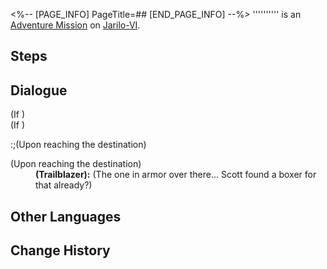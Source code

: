 <%-- [PAGE_INFO]
PageTitle=##
[END_PAGE_INFO] --%>
{{Stub|Dialogue.}}
{{Mission Infobox
|id            = 2010709
|title         = 
|image         = <!--Mission .png-->
|type          = Adventure
|event_name    = 
|chapter       = 
|requirements  = [[Adventure Mission]] ''[[Ring and Stage II]]'' completed
|summary       = <!--official mission summary from Fate's Atlas-->
|characters    = Trailblazer
|startLocation = [[Jarilo-VI]] - [[Fight Club]]
|world         = Jarilo-VI
|area          = Fight Club
|prev          = Ring and Stage II
|next          = 
|rewards       = 
}}
'''''''''' is an [[Adventure Mission]] on [[Jarilo-VI]].

==Steps==


<!--
==Gameplay Notes==

--><!--
==Trial Character==

-->
==Dialogue==
{{Stub Dialogue}}
;(If {{cx}}<!--SubMission Finish: 201090401-->)
;(If {{cx}}<!--SubMission not Finish: 201090401-->)
:;(Upon reaching the destination)

;(Upon reaching the destination)
:'''(Trailblazer):''' (The one in armor over there... Scott found a boxer for that already?)
{{Dialogue End}}

==Other Languages==
{{Other Languages
|en   = 
|zhs  = 
|zht  = 
|ja   = 
|ko   = 
|es   = 
|fr   = 
|ru   = 
|th   = 
|vi   = 
|de   = 
|id   = 
|pt   = 
}}

==Change History==
{{Change History|1.0}}
